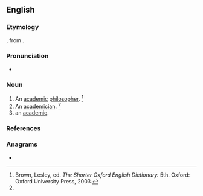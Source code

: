==English==

===Etymology===
{{etyl|fr|en}} {{m|fr|académiste}}, from {{m|fr|académie||academy}}.

===Pronunciation===
* {{a|US}} {{IPA|/əˈkæd.ɪ.mɪst/|lang=en}}

===Noun===
{{en-noun}}

# An [[academic]] [[philosopher]]. {{defdate|First attested in the mid 17th century.}}<ref name=SOED>Brown, Lesley, ed. ''The Shorter Oxford English Dictionary.'' 5th. Oxford: Oxford University Press, 2003.</ref>
# An [[academician]]. {{defdate|First attested in the mid 17th century.}}<ref name=SOED/>
# an [[academic]].

===References===
<references/>

===Anagrams===
* {{anagrams|en|Steadicam|acetamids|camisated}}